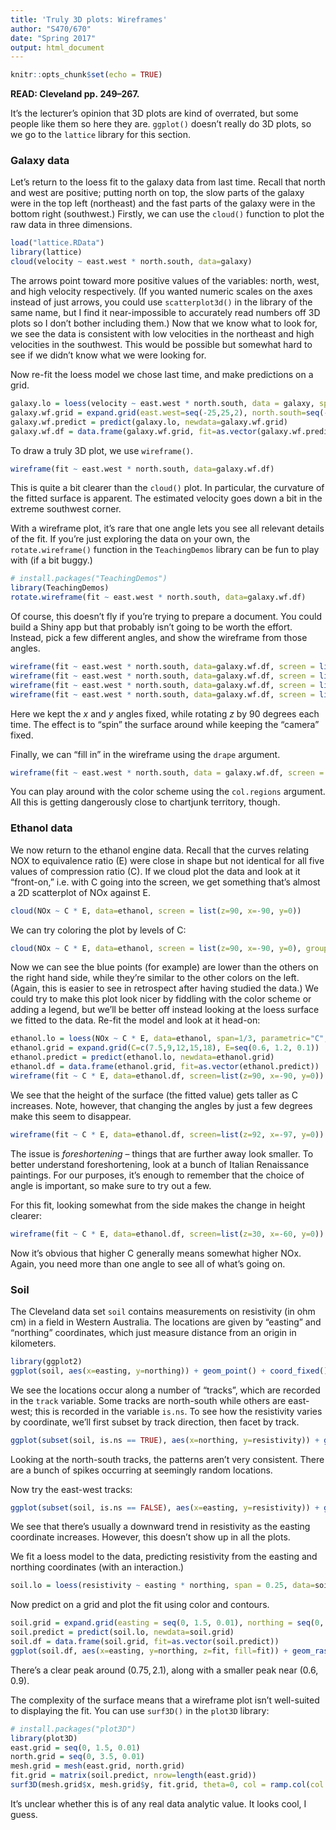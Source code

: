 ```yaml
---
title: 'Truly 3D plots: Wireframes'
author: "S470/670"
date: "Spring 2017"
output: html_document
---
```


```r
knitr::opts_chunk$set(echo = TRUE)
```

**READ: Cleveland pp. 249--267.**

It's the lecturer's opinion that 3D plots are kind of overrated, but some people like them so here they are. `ggplot()` doesn't really do 3D plots, so we go to the `lattice` library for this section.

### Galaxy data

Let's return to the loess fit to the galaxy data from last time. Recall that north and west are positive; putting north on top, the slow parts of the galaxy were in the top left (northeast) and the fast parts of the galaxy were in the bottom right (southwest.) Firstly, we can use the `cloud()` function to plot the raw data in three dimensions.

```r
load("lattice.RData")
library(lattice)
cloud(velocity ~ east.west * north.south, data=galaxy)
```

The arrows point toward more positive values of the variables: north, west, and high velocity respectively. (If you wanted numeric scales on the axes instead of just arrows, you could use `scatterplot3d()` in the library of the same name, but I find it near-impossible to accurately read numbers off 3D plots so I don't bother including them.) Now that we know what to look for, we see the data is consistent with low velocities in the northeast and high velocities in the southwest. This would be possible but somewhat hard to see if we didn't know what we were looking for.

Now re-fit the loess model we chose last time, and make predictions on a grid.

```r
galaxy.lo = loess(velocity ~ east.west * north.south, data = galaxy, span = 0.25, family="symmetric", normalize=FALSE)
galaxy.wf.grid = expand.grid(east.west=seq(-25,25,2), north.south=seq(-45,45,2))
galaxy.wf.predict = predict(galaxy.lo, newdata=galaxy.wf.grid)
galaxy.wf.df = data.frame(galaxy.wf.grid, fit=as.vector(galaxy.wf.predict))
```

To draw a truly 3D plot, we use `wireframe()`.

```r
wireframe(fit ~ east.west * north.south, data=galaxy.wf.df)
```

This is quite a bit clearer than the `cloud()` plot. In particular, the curvature of the fitted surface is apparent. The estimated velocity goes down a bit in the extreme southwest corner.

With a wireframe plot, it's rare that one angle lets you see all relevant details of the fit. If you're just exploring the data on your own, the `rotate.wireframe()` function in the `TeachingDemos` library can be fun to play with (if a bit buggy.)

```r
# install.packages("TeachingDemos")
library(TeachingDemos)
rotate.wireframe(fit ~ east.west * north.south, data=galaxy.wf.df)
```

Of course, this doesn't fly if you're trying to prepare a document. You could build a Shiny app but that probably isn't going to be worth the effort. Instead, pick a few different angles, and show the wireframe from those angles.

```r
wireframe(fit ~ east.west * north.south, data=galaxy.wf.df, screen = list(z=30, x=-60, y=0))
wireframe(fit ~ east.west * north.south, data=galaxy.wf.df, screen = list(z=120, x=-60, y=0))
wireframe(fit ~ east.west * north.south, data=galaxy.wf.df, screen = list(z=210, x=-60, y=0))
wireframe(fit ~ east.west * north.south, data=galaxy.wf.df, screen = list(z=300, x=-60, y=0))
```

Here we kept the $x$ and $y$ angles fixed, while rotating $z$ by 90 degrees each time. The effect is to "spin" the surface around while keeping the "camera" fixed.

Finally, we can "fill in" in the wireframe using the `drape` argument.

```r
wireframe(fit ~ east.west * north.south, data = galaxy.wf.df, screen = list(z=120, x=-60, y=0), drape=TRUE)
```

You can play around with the color scheme using the `col.regions` argument. All this is getting dangerously close to chartjunk territory, though.

### Ethanol data

We now return to the ethanol engine data. Recall that the curves relating NOX to equivalence ratio (E) were close in shape but not identical for all five values of compression ratio (C). If we cloud plot the data and look at it "front-on," i.e. with C going into the screen, we get something that's almost a 2D scatterplot of NOx against E.

```r
cloud(NOx ~ C * E, data=ethanol, screen = list(z=90, x=-90, y=0))
```

We can try coloring the plot by levels of C:

```r
cloud(NOx ~ C * E, data=ethanol, screen = list(z=90, x=-90, y=0), groups=C)
```

Now we can see the blue points (for example) are lower than the others on the right hand side, while they're similar to the other colors on the left. (Again, this is easier to see in retrospect after having studied the data.) We could try to make this plot look nicer by fiddling with the color scheme or adding a legend, but we'll be better off instead looking at the loess surface we fitted to the data. Re-fit the model and look at it head-on:

```r
ethanol.lo = loess(NOx ~ C * E, data=ethanol, span=1/3, parametric="C", drop.square="C", family="symmetric")
ethanol.grid = expand.grid(C=c(7.5,9,12,15,18), E=seq(0.6, 1.2, 0.1))
ethanol.predict = predict(ethanol.lo, newdata=ethanol.grid)
ethanol.df = data.frame(ethanol.grid, fit=as.vector(ethanol.predict))
wireframe(fit ~ C * E, data=ethanol.df, screen=list(z=90, x=-90, y=0))
```

We see that the height of the surface (the fitted value) gets taller as C increases. Note, however, that changing the angles by just a few degrees make this seem to disappear.

```r
wireframe(fit ~ C * E, data=ethanol.df, screen=list(z=92, x=-97, y=0))
```

The issue is *foreshortening* -- things that are further away look smaller. To better understand foreshortening, look at a bunch of Italian Renaissance paintings. For our purposes, it's enough to remember that the choice of angle is important, so make sure to try out a few.

For this fit, looking somewhat from the side makes the change in height clearer:

```r
wireframe(fit ~ C * E, data=ethanol.df, screen=list(z=30, x=-60, y=0))
```

Now it's obvious that higher C generally means somewhat higher NOx. Again, you need more than one angle to see all of what's going on.

### Soil

The Cleveland data set `soil` contains measurements on resistivity (in ohm cm) in a field in Western Australia. The locations are given by "easting" and "northing" coordinates, which just measure distance from an origin in kilometers.

```r
library(ggplot2)
ggplot(soil, aes(x=easting, y=northing)) + geom_point() + coord_fixed()
```

We see the locations occur along a number of "tracks", which are recorded in the `track` variable. Some tracks are north-south while others are east-west; this is recorded in the variable `is.ns`. To see how the resistivity varies by coordinate, we'll first subset by track direction, then facet by track.

```r
ggplot(subset(soil, is.ns == TRUE), aes(x=northing, y=resistivity)) + geom_point() + facet_wrap(~track, ncol=4)
```

Looking at the north-south tracks, the patterns aren't very consistent. There are a bunch of spikes occurring at seemingly random locations.

Now try the east-west tracks:

```r
ggplot(subset(soil, is.ns == FALSE), aes(x=easting, y=resistivity)) + geom_point(size=0.5) + facet_wrap(~track, ncol=8)
```

We see that there's usually a downward trend in resistivity as the easting coordinate increases. However, this doesn't show up in all the plots.

We fit a loess model to the data, predicting resistivity from the easting and northing coordinates (with an interaction.)

```r
soil.lo = loess(resistivity ~ easting * northing, span = 0.25, data=soil)
```

Now predict on a grid and plot the fit using color and contours.

```r
soil.grid = expand.grid(easting = seq(0, 1.5, 0.01), northing = seq(0, 3.5, 0.01))
soil.predict = predict(soil.lo, newdata=soil.grid)
soil.df = data.frame(soil.grid, fit=as.vector(soil.predict))
ggplot(soil.df, aes(x=easting, y=northing, z=fit, fill=fit)) + geom_raster() + geom_contour(binwidth=10, color="black") + scale_fill_distiller(palette="RdBu") + coord_fixed()
```

There's a clear peak around $(0.75, 2.1)$, along with a smaller peak near $(0.6, 0.9)$.

The complexity of the surface means that a wireframe plot isn't well-suited to displaying the fit. You can use `surf3D()` in the `plot3D` library:

```r
# install.packages("plot3D")
library(plot3D)
east.grid = seq(0, 1.5, 0.01)
north.grid = seq(0, 3.5, 0.01)
mesh.grid = mesh(east.grid, north.grid)
fit.grid = matrix(soil.predict, nrow=length(east.grid))
surf3D(mesh.grid$x, mesh.grid$y, fit.grid, theta=0, col = ramp.col(col = c("blue", "red"), n = 10))
```

It's unclear whether this is of any real data analytic value. It looks cool, I guess.



